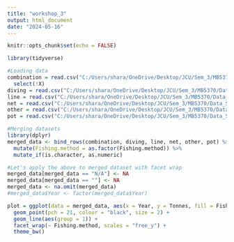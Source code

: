 ```yaml
---
title: "workshop_3"
output: html_document
date: "2024-05-16"
---
```


```r
knitr::opts_chunk$set(echo = FALSE)
```


```r
library(tidyverse)
```


```r
#Loading data
combination = read.csv("C:/Users/shara/OneDrive/Desktop/JCU/Sem_3/MB5370/Data_Science_inR/workshop_3/DATA/combination.csv") |>
  select(!X)
diving = read.csv("C:/Users/shara/OneDrive/Desktop/JCU/Sem_3/MB5370/Data_Science_inR/workshop_3/DATA/Diving.csv")
line = read.csv("C:/Users/shara/OneDrive/Desktop/JCU/Sem_3/MB5370/Data_Science_inR/workshop_3/DATA/line.csv")
net = read.csv("C:/Users/shara/OneDrive/Desktop/JCU/Sem_3/MB5370/Data_Science_inR/workshop_3/DATA/Net.csv")
other = read.csv("C:/Users/shara/OneDrive/Desktop/JCU/Sem_3/MB5370/Data_Science_inR/workshop_3/DATA/Other.csv")
pot = read.csv("C:/Users/shara/OneDrive/Desktop/JCU/Sem_3/MB5370/Data_Science_inR/workshop_3/DATA/Pot.csv")
```


```r
#Merging datasets
library(dplyr)
merged_data <- bind_rows(combination, diving, line, net, other, pot) %>%
  mutate(Fishing.method = as.factor(Fishing.method)) %>%
  mutate_if(is.character, as.numeric)
```

```r
#Let's apply the above to merged dataset with facet wrap
merged_data[merged_data == "N/A"] <- NA
merged_data[merged_data == ""] <- NA
merged_data <- na.omit(merged_data)
#merged_data$Year <- factor(merged_data$Year)
```

```r
plot = ggplot(data = merged_data, aes(x = Year, y = Tonnes, fill = Fishing.method, colour = Fishing.method)) + 
  geom_point(pch = 21, colour = "black", size = 2) +
  geom_line(aes(group = 1)) +
  facet_wrap(~ Fishing.method, scales = "free_y") +
  theme_bw()
```

